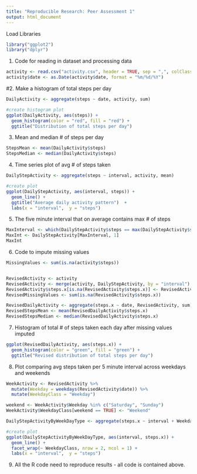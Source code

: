 ---
title: "Reproducible Research: Peer Assessment 1"
output: html_document
---



Load Libraries
```{r, warning = FALSE, message = FALSE}
library("ggplot2")
library("dplyr")
```

1. Code for reading in dataset and processing data
```{r, warning = FALSE, message = FALSE}
activity <- read.csv("activity.csv", header = TRUE, sep = ",", colClasses = c("numeric","character","numeric"))
activity$date <- as.Date(activity$date, format = "%m/%d/%Y")
```


#2. Make a histogram of total steps per day
```{r, warning = FALSE, message = FALSE}

DailyActivity <- aggregate(steps ~ date, activity, sum)

#create histogram plot
ggplot(DailyActivity, aes(steps)) + 
  geom_histogram(color = "red", fill = "red") + 
  ggtitle("Distribution of total steps per day")

```

3. Mean and median # of steps per day
```{r, warning = FALSE, message = FALSE}
StepsMean <- mean(DailyActivity$steps)
StepsMedian <- median(DailyActivity$steps)
```

4. Time series plot of avg # of steps taken
```{r, warning = FALSE, message = FALSE}
DailyStepActivity <- aggregate(steps ~ interval, activity, mean)

#create plot
ggplot(DailyStepActivity, aes(interval, steps)) + 
  geom_line() + 
  ggtitle("Average daily activity pattern")  +
  labs(x = "interval",  y = "steps")
```

5. The five minute interval that on average contains max # of steps
```{r, warning = FALSE, message = FALSE}
MaxInterval <- which(DailyStepActivity$steps == max(DailyStepActivity$steps))
MaxInt <- DailyStepActivity[MaxInterval, 1]
MaxInt
```

6. Code to impute missing values
```{r, warning = FALSE, message = FALSE}
MissingValues <- sum(is.na(activity$steps))


RevisedActivity <- activity
RevisedActivity <- merge(activity, DailyStepActivity, by = "interval")
RevisedActivity$steps.x[is.na(RevisedActivity$steps.x)] <- RevisedActivity$steps.y
RevisedMissingValues <- sum(is.na(RevisedActivity$steps.x))

RevisedDailyActivity <- aggregate(steps.x ~ date, RevisedActivity, sum)
RevisedStepsMean <- mean(RevisedDailyActivity$steps.x)
RevisedStepsMedian <- median(RevisedDailyActivity$steps.x)
```

7. Histogram of total # of steps taken each day after missing values imputed
```{r, warning = FALSE, message = FALSE}
ggplot(RevisedDailyActivity, aes(steps.x)) + 
  geom_histogram(color = "green", fill = "green") + 
  ggtitle("Revised distribution of total steps per day")
```

8. Plot comparing avg steps taken per 5 minute interval across weekdays and weekends
```{r, warning = FALSE, message = FALSE}
WeekActivity <- RevisedActivity %>% 
  mutate(Weekday = weekdays(RevisedActivity$date)) %>%
  mutate(WeekdayClass = "Weekday")

weekend <- WeekActivity$Weekday %in% c("Saturday", "Sunday") 
WeekActivity$WeekdayClass[weekend == TRUE] <- "Weekend"

DailyStepActivityByWeekDayType <- aggregate(steps.x ~ interval + WeekdayClass, WeekActivity, mean)

#create plot
ggplot(DailyStepActivityByWeekDayType, aes(interval, steps.x)) + 
  geom_line() + 
  facet_wrap(~ WeekdayClass, nrow = 2, ncol = 1) +
  labs(x = "interval",  y = "steps")
```

9. All the R code need to reproduce results - all code is contained above.